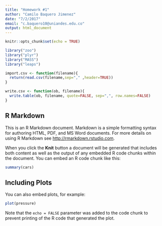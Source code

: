 ```yaml
---
title: "Homework #1"
author: "Camilo Baquero Jimenez"
date: "7/2/2017"
email: "c.baquero10@uniandes.edu.co"
output: html_document
---
```


```r
knitr::opts_chunk$set(echo = TRUE)

library("zoo")
library("plyr")
library("MASS")
library("leaps")

import.csv <- function(filename){
  return(read.csv(filename,sep="," ,header=TRUE))
}

write.csv <- function(ob, filename){
  write.table(ob, filename, quote=FALSE, sep=",", row.names=FALSE)
}
```

## R Markdown

This is an R Markdown document. Markdown is a simple formatting syntax for authoring HTML, PDF, and MS Word documents. For more details on using R Markdown see <http://rmarkdown.rstudio.com>.

When you click the **Knit** button a document will be generated that includes both content as well as the output of any embedded R code chunks within the document. You can embed an R code chunk like this:

```r
summary(cars)
```

## Including Plots

You can also embed plots, for example:

```r
plot(pressure)
```

Note that the `echo = FALSE` parameter was added to the code chunk to prevent printing of the R code that generated the plot.
